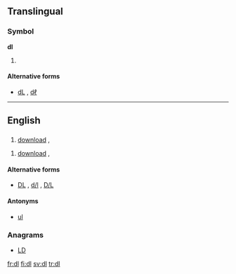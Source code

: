 {{also|DL|dL|dℓ|d/l|D/L}}
==Translingual==

===Symbol===
'''dl'''

# {{SI-unit-abb2|deci|liter|litre|[[fluid measure]]}}

====Alternative forms====
* [[dL]] , [[dℓ]]

----

==English==

==={{initialism}}===
{{en-noun}}

# {{computing}} [[download]] , {{alternate form of|DL}}

{{en-verb}}
# {{computing}} [[download]] , {{alternate form of|DL}}

====Alternative forms====
* {{sense|download}} [[DL]] , [[d/l]] , [[D/L]]

====Antonyms====
* {{sense|computing}} [[ul]]

===Anagrams===
* [[LD#English|LD]]

[[fr:dl]]
[[fi:dl]]
[[sv:dl]]
[[tr:dl]]